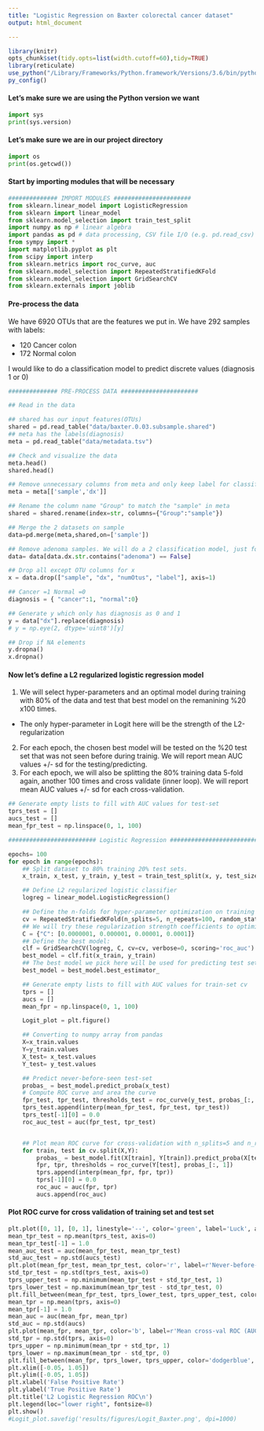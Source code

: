 ```yaml
---
title: "Logistic Regression on Baxter colorectal cancer dataset"
output: html_document

---
```


```r
library(knitr)
opts_chunk$set(tidy.opts=list(width.cutoff=60),tidy=TRUE)
library(reticulate)
use_python("/Library/Frameworks/Python.framework/Versions/3.6/bin/python3", required = TRUE)
py_config()
```

#### Let's make sure we are using the Python version we want
```python
import sys
print(sys.version)
```

#### Let's make sure we are in our project directory
```python
import os
print(os.getcwd())
```

#### Start by importing modules that will be necessary 
```python
############## IMPORT MODULES ######################
from sklearn.linear_model import LogisticRegression
from sklearn import linear_model
from sklearn.model_selection import train_test_split
import numpy as np # linear algebra
import pandas as pd # data processing, CSV file I/O (e.g. pd.read_csv)
from sympy import *
import matplotlib.pyplot as plt
from scipy import interp
from sklearn.metrics import roc_curve, auc
from sklearn.model_selection import RepeatedStratifiedKFold
from sklearn.model_selection import GridSearchCV
from sklearn.externals import joblib
```

#### Pre-process the data

We have 6920 OTUs that are the features we put in.
We have 292 samples with labels:

  - 120 Cancer colon
  - 172 Normal colon

I would like to do a classification model to predict discrete values (diagnosis 1 or 0)

```python
############## PRE-PROCESS DATA ######################

## Read in the data

## shared has our input features(OTUs)
shared = pd.read_table("data/baxter.0.03.subsample.shared")
## meta has the labels(diagnosis)
meta = pd.read_table("data/metadata.tsv")

## Check and visualize the data
meta.head()
shared.head()

## Remove unnecessary columns from meta and only keep label for classification(diagnosis) and the sample name
meta = meta[['sample','dx']]

## Rename the column name "Group" to match the "sample" in meta
shared = shared.rename(index=str, columns={"Group":"sample"})

## Merge the 2 datasets on sample
data=pd.merge(meta,shared,on=['sample'])

## Remove adenoma samples. We will do a 2 classification model, just for cancer and normal colon samples.
data= data[data.dx.str.contains("adenoma") == False]

## Drop all except OTU columns for x
x = data.drop(["sample", "dx", "numOtus", "label"], axis=1)

## Cancer =1 Normal =0
diagnosis = { "cancer":1, "normal":0}

## Generate y which only has diagnosis as 0 and 1
y = data["dx"].replace(diagnosis)
# y = np.eye(2, dtype='uint8')[y]

## Drop if NA elements
y.dropna()
x.dropna()
```

#### Now let's define a L2 regularized logistic regression model
1. We will select hyper-parameters and an optimal model during training with 80% of the data and test that best model on the remanining %20 x100 times.
  - The only hyper-parameter in Logit here will be the strength of the L2-regularization
2. For each epoch, the chosen best model will be tested on the %20 test set that was not seen before during trainig. We will report mean AUC values +/- sd for the testing/predicting.
3. For each epoch, we will also be splitting the 80% training data 5-fold again, another 100 times and cross validate (inner loop). We will report mean AUC values +/- sd for each cross-validation.

```python
## Generate empty lists to fill with AUC values for test-set
tprs_test = []
aucs_test = []
mean_fpr_test = np.linspace(0, 1, 100)

######################### Logistic Regression ##############################

epochs= 100
for epoch in range(epochs):
    ## Split dataset to 80% training 20% test sets.
    x_train, x_test, y_train, y_test = train_test_split(x, y, test_size=0.2,shuffle=True)

    ## Define L2 regularized logistic classifier
    logreg = linear_model.LogisticRegression()

    ## Define the n-folds for hyper-parameter optimization on training set.
    cv = RepeatedStratifiedKFold(n_splits=5, n_repeats=100, random_state=200889)
    ## We will try these regularization strength coefficients to optimize our model
    C = {"C": [0.0000001, 0.000001, 0.00001, 0.0001]}
    ## Define the best model:
    clf = GridSearchCV(logreg, C, cv=cv, verbose=0, scoring='roc_auc')
    best_model = clf.fit(x_train, y_train)
    ## The best model we pick here will be used for predicting test set.
    best_model = best_model.best_estimator_

    ## Generate empty lists to fill with AUC values for train-set cv
    tprs = []
    aucs = []
    mean_fpr = np.linspace(0, 1, 100)

    Logit_plot = plt.figure()

    ## Converting to numpy array from pandas
    X=x_train.values
    Y=y_train.values
    X_test= x_test.values
    Y_test= y_test.values

    ## Predict never-before-seen test-set
    probas_ = best_model.predict_proba(x_test)
    # Compute ROC curve and area the curve
    fpr_test, tpr_test, thresholds_test = roc_curve(y_test, probas_[:, 1])
    tprs_test.append(interp(mean_fpr_test, fpr_test, tpr_test))
    tprs_test[-1][0] = 0.0
    roc_auc_test = auc(fpr_test, tpr_test)


    ## Plot mean ROC curve for cross-validation with n_splits=5 and n_repeats=100 to evaluate the variation of prediction in our training set.
    for train, test in cv.split(X,Y):
        probas_ = best_model.fit(X[train], Y[train]).predict_proba(X[test])
        fpr, tpr, thresholds = roc_curve(Y[test], probas_[:, 1])
        tprs.append(interp(mean_fpr, fpr, tpr))
        tprs[-1][0] = 0.0
        roc_auc = auc(fpr, tpr)
        aucs.append(roc_auc)


```

#### Plot ROC curve for cross validation of training set and test set 

```python
plt.plot([0, 1], [0, 1], linestyle='--', color='green', label='Luck', alpha=.8)
mean_tpr_test = np.mean(tprs_test, axis=0)
mean_tpr_test[-1] = 1.0
mean_auc_test = auc(mean_fpr_test, mean_tpr_test)
std_auc_test = np.std(aucs_test)
plt.plot(mean_fpr_test, mean_tpr_test, color='r', label=r'Never-before-seen test set ROC (AUC = %0.2f $\pm$ %0.2f)' % (mean_auc_test, std_auc_test), lw=2, alpha=.8)
std_tpr_test = np.std(tprs_test, axis=0)
tprs_upper_test = np.minimum(mean_tpr_test + std_tpr_test, 1)
tprs_lower_test = np.maximum(mean_tpr_test - std_tpr_test, 0)
plt.fill_between(mean_fpr_test, tprs_lower_test, tprs_upper_test, color='tomato', alpha=.2, label=r'$\pm$ 1 std. dev.')
mean_tpr = np.mean(tprs, axis=0)
mean_tpr[-1] = 1.0
mean_auc = auc(mean_fpr, mean_tpr)
std_auc = np.std(aucs)
plt.plot(mean_fpr, mean_tpr, color='b', label=r'Mean cross-val ROC (AUC = %0.2f $\pm$ %0.2f)' % (mean_auc, std_auc), lw=2, alpha=.8)
std_tpr = np.std(tprs, axis=0)
tprs_upper = np.minimum(mean_tpr + std_tpr, 1)
tprs_lower = np.maximum(mean_tpr - std_tpr, 0)
plt.fill_between(mean_fpr, tprs_lower, tprs_upper, color='dodgerblue', alpha=.2, label=r'$\pm$ 1 std. dev.')
plt.xlim([-0.05, 1.05])
plt.ylim([-0.05, 1.05])
plt.xlabel('False Positive Rate')
plt.ylabel('True Positive Rate')
plt.title('L2 Logistic Regression ROC\n')
plt.legend(loc="lower right", fontsize=8)
plt.show()
#Logit_plot.savefig('results/figures/Logit_Baxter.png', dpi=1000)

```